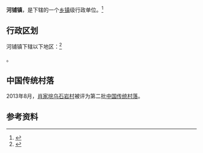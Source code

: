 {{中国乡级行政区|42/11/23/105/000
| 电话区号 = 713
}}

'''河铺镇'''，是{{PRC admin/fullname|42/11/23/105/000|3}}下辖的一个[[乡镇|乡镇]]级行政单位。<ref>{{PRC admin/ref sgc|{{PRC admin/parent|42/11/23/105/000}}}}</ref>

== 行政区划 ==

河铺镇下辖以下地区：<ref>{{PRC admin/ref sgc|42/11/23/105/000}}</ref>

{{PRC admin/children|42/11/23/105/000}}。

==中国传统村落==
2013年8月，[[肖家垸乌石岩村|肖家垸乌石岩村]]被评为第二批[[中国传统村落|中国传统村落]]。

== 参考资料 ==

{{reflist}}
{{PRC admin/navcat|42/11/23/105/000}}